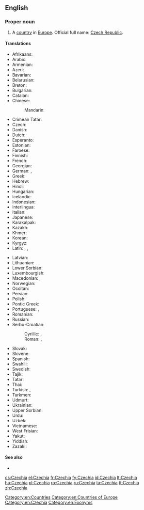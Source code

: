 ==English==

{{slim-wikipedia}}
{{slim-wikipedia|Czech Republic}}
{{slim-wikipedia|Name of the Czech Republic}}

===Proper noun===
{{en-proper noun}}

# A [[country]] in [[Europe]]. Official full name: [[Czech Republic]].

====Translations====
{{trans-top|country in Europe}}
* Afrikaans: {{t-|af|Tsjeggië}}
* Arabic: {{t-|ar|التشيك|m|tr=al-tshiik|sc=Arab}}
* Armenian: {{t-|hy|Չեխիա|tr=Čexia|sc=Armn}}
* Azeri: {{t+|az|Çexiya}}
* Bavarian: {{tø|bar|Tschechei}}
* Belarusian: {{t-|be|Чэхія|f|tr=Čéxija|sc=Cyrl}}
* Breton: {{t-|br|Tchekia}}
* Bulgarian: {{t+|bg|Чехия|f|tr=Čéxija|sc=Cyrl}}
* Catalan: {{t+|ca|Txèquia|f}}
* Chinese:
*: Mandarin: {{t-|cmn|捷克|tr=Jiékè|sc=Hani}}
* Crimean Tatar: {{tø|crh|Çehiya}}
* Czech: {{t+|cs|Česko|n}}
* Danish: {{t+|da|Tjekkiet}}
* Dutch: {{t+|nl|Tsjechië|n}}
* Esperanto: {{t-|eo|Ĉeĥio}}
* Estonian: {{t+|et|Tšehhi}}
* Faroese: {{t-|fo|Kekkia|n}}
* Finnish: {{t+|fi|Tšekki}}
* French: {{t+|fr|Tchéquie|f}}
* Georgian: {{t-|ka|ჩეხეთი|tr=chekheti|sc=Geor}}
* German: {{t+|de|Tschechien|n}}, {{t+|de|Tschechei|f}}
* Greek: {{t+|el|Τσεχία|f|tr=Tsechía|sc=Grek}}
* Hebrew: {{t-|he|צ'כיה|f|tr=chekhia|sc=Hebr}}
* Hindi: {{t+|hi|चेक|tr=cek|sc=Deva}}
* Hungarian: {{t+|hu|Csehország}}
* Icelandic: {{t+|is|Tékkland}}
* Indonesian: {{t-|id|Ceko}}
* Interlingua: {{t-|ia|Chechia}}
* Italian: {{t+|it|Cechia|f}}
* Japanese: {{t+|ja|チェコ|tr=Cheko}}
* Karakalpak: {{tø|kaa|Shexiya}}
* Kazakh: {{t-|kk|Чехия|tr=Čexija|sc=Cyrl}}
* Khmer: {{t+|km|ឆែក|tr=chaek|sc=Khmr}}
* Korean: {{t+|ko|체코|tr=Cheko|sc=Hang}}
* Kyrgyz: {{t-|ky|Чехия|tr=Čexija|sc=Cyrl}}
* Latin: {{t-|la|Cechia}}, {{t-|la|Czechia}}, {{t-|la|Tzechia}}
{{trans-mid}}
* Latvian: {{t+|lv|Čehija|f}}
* Lithuanian: {{t+|lt|Čekija|f}}
* Lower Sorbian: {{tø|dsb|Česka|f}}
* Luxembourgish: {{t+|lb|Tschechei|alt=d'Tschechei}}
* Macedonian: {{t+|mk|Чешка|f|tr=Čéška|sc=Cyrl}}, {{t-|mk|Чехија|f|tr=Čéxija|sc=Cyrl}}
* Norwegian: {{t+|no|Tsjekkia}}
* Occitan: {{t+|oc|Chequia|f}}
* Persian: {{t+|fa|چک|tr=Chek|sc=fa-Arab}}
* Polish: {{t+|pl|Czechy|p}}
* Pontic Greek: {{tø|pnt|Τσεχία}}
* Portuguese: {{t+|pt|Chéquia|f}}, {{t+|pt|Tchéquia|f}}
* Romanian: {{t+|ro|Cehia}}
* Russian: {{t+|ru|Чехия|f|tr=Čéxija|sc=Cyrl}}
* Serbo-Croatian:
*: Cyrillic: {{t-|sh|Чешка|f|sc=Cyrl}}, {{t-|sh|Република Чешка|f|sc=Cyrl}}
*: Roman: {{t-|sh|Češka|f}}, {{t-|sh|Republika Češka|f}}
* Slovak: {{t-|sk|Česko|n}}
* Slovene: {{t+|sl|Češka|f}}
* Spanish: {{t+|es|Chequia|f}}
* Swahili: {{t-|sw|Ucheki}}
* Swedish: {{t+|sv|Tjeckien}}
* Tajik: {{t-|tg|Чехия|tr=Čexija|sc=Cyrl}}
* Tatar: {{t-|tt|Чехия|tr=Čexija|sc=Cyrl}}
* Thai: {{t-|th|เช็ก|tr=chék|sc=Thai}}
* Turkish: {{t+|tr|Çek Cumhuriyeti}}, {{t-|tr|Çekya}}
* Turkmen: {{t-|tk|Çehiýa}}
* Udmurt: {{tø|udm|Чехия|sc=Cyrl}}
* Ukrainian: {{t+|uk|Чехія|f|tr=Čéxija|sc=Cyrl}}
* Upper Sorbian: {{t-|hsb|Čěska|f}}
* Urdu: {{t-|ur|چیک|tr=cek|sc=ur-Arab}}
* Uzbek: {{t-|uz|Chexiya}}
* Vietnamese: {{t-|vi|Séc}}
* West Frisian: {{t-|fy|Tsjechje}}
* Yakut: {{tø|sah|Чехия|tr=Čexija|sc=Cyrl}}
* Yiddish: {{t-|yi|טשעכיי|f|tr=Tshekhay, Tshekhie, Tshekhia|sc=Hebr}}
* Zazaki: {{qualifier|Southern Zazaki}} {{tø|zza|Çekıstan}}
{{trans-bottom}}

====See also====
* {{list:countries of Europe/en}}

[[Category:en:Countries]]
[[Category:en:Countries of Europe]]
[[Category:en:Czechia]]
[[Category:en:Exonyms]]

[[cs:Czechia]]
[[el:Czechia]]
[[fr:Czechia]]
[[fy:Czechia]]
[[id:Czechia]]
[[lt:Czechia]]
[[hu:Czechia]]
[[pl:Czechia]]
[[ro:Czechia]]
[[ru:Czechia]]
[[ta:Czechia]]
[[tt:Czechia]]
[[zh:Czechia]]